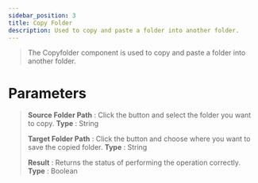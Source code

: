 ---
sidebar_position: 3
title: Copy Folder
description: Used to copy and paste a folder into another folder.
---
> The Copyfolder component is used to copy and paste a folder into another folder.

# Parameters

> **Source Folder Path** : Click the button and select the folder you want to copy. **Type** : String
>
> **Target Folder Path** : Click the button and choose where you want to save the copied folder. **Type** : String
>
> **Result** : Returns the status of performing the operation correctly. **Type** : Boolean
